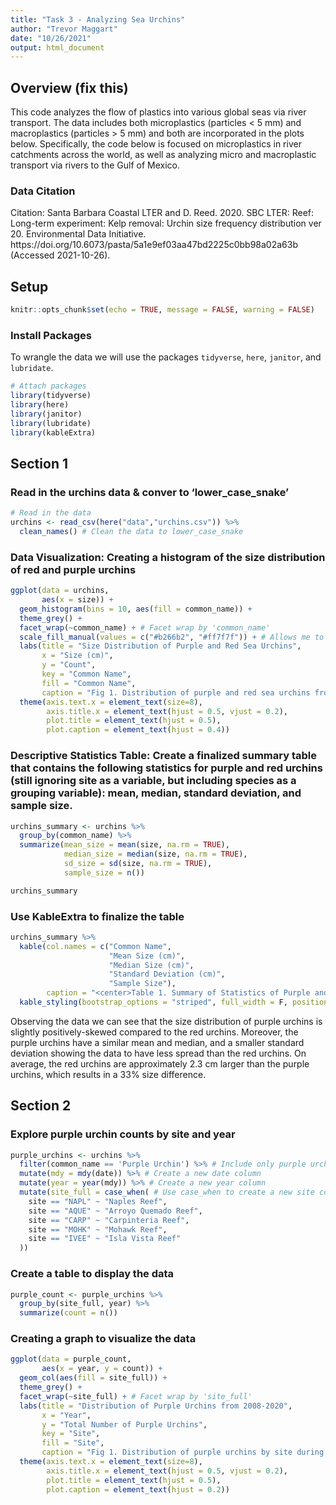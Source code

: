```yaml
---
title: "Task 3 - Analyzing Sea Urchins"
author: "Trevor Maggart"
date: "10/26/2021"
output: html_document
---
```

## Overview (fix this)

This code analyzes the flow of plastics into various global seas via river transport. The data includes both microplastics (particles < 5 mm) and macroplastics (particles > 5 mm) and both are incorporated in the plots below. Specifically, the code below is focused on microplastics in river catchments across the world, as well as analyzing micro and macroplastic transport via rivers to the Gulf of Mexico. 

### Data Citation

Citation: Santa Barbara Coastal LTER and D. Reed. 2020. SBC LTER: Reef: Long-term experiment: Kelp removal: Urchin size frequency distribution ver 20. Environmental Data Initiative. https://doi.org/10.6073/pasta/5a1e9ef03aa47bd2225c0bb98a02a63b (Accessed 2021-10-26).

## Setup

```r
knitr::opts_chunk$set(echo = TRUE, message = FALSE, warning = FALSE)
```

### Install Packages

To wrangle the data we will use the packages `tidyverse`, `here`, `janitor`, and `lubridate`.

```r
# Attach packages
library(tidyverse)
library(here)
library(janitor)
library(lubridate)
library(kableExtra)
```
## Section 1

### Read in the urchins data & conver to 'lower_case_snake'

```r
# Read in the data
urchins <- read_csv(here("data","urchins.csv")) %>%
  clean_names() # Clean the data to lower_case_snake
```

### Data Visualization: Creating a histogram of the size distribution of red and purple urchins 

```r
ggplot(data = urchins, 
       aes(x = size)) +
  geom_histogram(bins = 10, aes(fill = common_name)) +
  theme_grey() +
  facet_wrap(~common_name) + # Facet wrap by 'common_name' 
  scale_fill_manual(values = c("#b266b2", "#ff7f7f")) + # Allows me to manually choose colors 
  labs(title = "Size Distribution of Purple and Red Sea Urchins",
       x = "Size (cm)",
       y = "Count",
       key = "Common Name",
       fill = "Common Name",
       caption = "Fig 1. Distribution of purple and red sea urchins from the Santa Barbara Coastal Long Term Ecological Research") +
  theme(axis.text.x = element_text(size=8),
        axis.title.x = element_text(hjust = 0.5, vjust = 0.2),
        plot.title = element_text(hjust = 0.5),
        plot.caption = element_text(hjust = 0.4))
```

### Descriptive Statistics Table: Create a finalized summary table that contains the following statistics for purple and red urchins (still ignoring site as a variable, but including species as a grouping variable): mean, median, standard deviation, and sample size. 

```r
urchins_summary <- urchins %>%
  group_by(common_name) %>%
  summarize(mean_size = mean(size, na.rm = TRUE),
            median_size = median(size, na.rm = TRUE),
            sd_size = sd(size, na.rm = TRUE),
            sample_size = n())

urchins_summary
```

### Use KableExtra to finalize the table

```r
urchins_summary %>%
  kable(col.names = c("Common Name",
                      "Mean Size (cm)",
                      "Median Size (cm)",
                      "Standard Deviation (cm)",
                      "Sample Size"),
        caption = "<center>Table 1. Summary of Statistics of Purple and Red Urchins<center>") %>%
  kable_styling(bootstrap_options = "striped", full_width = F, position = "center")
```

Observing the data we can see that the size distribution of purple urchins is slightly positively-skewed compared to the red urchins. Moreover, the purple urchins have a similar mean and median, and a smaller standard deviation showing the data to have less spread than the red urchins. On average, the red urchins are approximately 2.3 cm larger than the purple urchins, which results in a 33% size difference. 

## Section 2

### Explore purple urchin counts by site and year

```r
purple_urchins <- urchins %>%
  filter(common_name == 'Purple Urchin') %>% # Include only purple urchins
  mutate(mdy = mdy(date)) %>% # Create a new date column
  mutate(year = year(mdy)) %>% # Create a new year column
  mutate(site_full = case_when( # Use case_when to create a new site column
    site == "NAPL" ~ "Naples Reef",
    site == "AQUE" ~ "Arroyo Quemado Reef",
    site == "CARP" ~ "Carpinteria Reef",
    site == "MOHK" ~ "Mohawk Reef",
    site == "IVEE" ~ "Isla Vista Reef"
  ))
```

### Create a table to display the data
```r
purple_count <- purple_urchins %>%
  group_by(site_full, year) %>%
  summarize(count = n())
```
  
### Creating a graph to visualize the data
```r
ggplot(data = purple_count, 
       aes(x = year, y = count)) +
  geom_col(aes(fill = site_full)) +
  theme_grey() +
  facet_wrap(~site_full) + # Facet wrap by 'site_full' 
  labs(title = "Distribution of Purple Urchins from 2008-2020",
       x = "Year",
       y = "Total Number of Purple Urchins",
       key = "Site",
       fill = "Site",
       caption = "Fig 1. Distribution of purple urchins by site during the 2008-2020 from the Santa Barbara Coastal Long Term Ecological Research") +
  theme(axis.text.x = element_text(size=8),
        axis.title.x = element_text(hjust = 0.5, vjust = 0.2),
        plot.title = element_text(hjust = 0.5),
        plot.caption = element_text(hjust = 0.2))
```